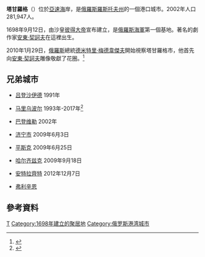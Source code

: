 {{Infobox Russian inhabited locality
|en_name=Taganrog
|ru_name=Таганрог
|image_skyline=Port of Taganrog.jpg
|image_caption=Aerial view of the port of Taganrog (2006)
|coordinates={{coord|47|13|N|38|55|E|region:RU|display=it}}
|pushpin_map=European Russia
|image_coa=Coat of Arms of Taganrog (Rostov oblast) (1808).png
|coa_caption=
|image_flag=Flag of Taganrog.svg
|flag_caption=
|anthem=[[Anthem_of_Taganrog|Anthem of Taganrog]]
|anthem_ref=<ref name="Anthem">Decision #537</ref>
|holiday=9月12日
|holiday_ref=<ref name="HolidayEst">Charter of Taganrog, Article 2</ref>
|federal_subject=[[罗斯托夫州|罗斯托夫州]]
|federal_subject_ref=<ref name="Ref133">Law #340-ZS</ref>
|adm_city_jur=Taganrog [[City_of_federal_subject_significance|Urban Okrug]]
|adm_city_jur_ref=<ref name="Ref133" />
|adm_ctr_of=Taganrog Urban Okrug
|adm_ctr_of_ref=<ref name="Ref133" />
|inhabloc_cat=市
|inhabloc_cat_ref=<ref name="Ref133" />
|urban_okrug_jur=Taganrog Urban Okrug
|urban_okrug_jur_ref=<ref name="Ref873">Law #190-ZS</ref>
|mun_admctr_of=Taganrog Urban Okrug
|mun_admctr_of_ref=<ref name="Ref873" />
|leader_title=首長
|leader_title_ref=<ref name="HeadLegis">Charter of Taganrog, Article 12</ref>
|leader_name=Andrey Lisitsky
|leader_name_ref=<ref name="LeaderName">{{Cite web|title=Руководители и подразделения|url=https://tagancity.ru/page/rukovoditieli-i-podrazdielieniia|accessdate=2019-08-13|publisher=Официальный портал Администрации города Таганрога|language=ru|archive-date=2020-08-08|archive-url=https://web.archive.org/web/20200808225833/https://tagancity.ru/page/rukovoditieli-i-podrazdielieniia|dead-url=no}}</ref>
|representative_body=市杜馬
|representative_body_ref=<ref name="HeadLegis" />
|area_of_what=
|area_as_of=
|area_km2=80
|area_km2_ref=<ref name="Area">{{Cite web|title=Таганрог - Город воинской славы|url=https://tagancity.ru/page/taghanrogh-gorod-voinskoi-slavy|accessdate=2019-08-13|publisher=Официальный портал Администрации города Таганрога|language=ru|archive-date=2019-12-19|archive-url=https://web.archive.org/web/20191219235623/https://tagancity.ru/page/taghanrogh-gorod-voinskoi-slavy|dead-url=no}}</ref>
|pop_2010census=257681
|pop_2010census_rank=第72位
|pop_2010census_ref=<ref name="2010Census">{{ru-pop-ref|2010Census}}</ref>
|pop_density=
|pop_density_as_of=
|pop_density_ref=
|pop_latest=251100
|pop_latest_date= 2016年1月
|pop_latest_ref=<ref name="2016Est">Rostov Oblast Territorial Branch of the [[俄罗斯联邦统计局|Federal State Statistics Service]]. [http://rostov.gks.ru/wps/wcm/connect/rosstat_ts/rostov/resources/8cc0c50046e82b5ea1feb987789c42f5/%D0%93%D0%BE%D1%80%D0%BE%D0%B4%D0%B0+%D1%81+%D1%87%D0%B8%D1%81%D0%BB%D0%B5%D0%BD%D0%BD%D0%BE%D1%81%D1%82%D1%8C%D1%8E+%D0%BD%D0%B0%D1%81%D0%B5%D0%BB%D0%B5%D0%BD%D0%B8%D1%8F.pdf Cities with Populations of 100,000 and Over] {{Wayback|url=http://rostov.gks.ru/wps/wcm/connect/rosstat_ts/rostov/resources/8cc0c50046e82b5ea1feb987789c42f5/%D0%93%D0%BE%D1%80%D0%BE%D0%B4%D0%B0+%D1%81+%D1%87%D0%B8%D1%81%D0%BB%D0%B5%D0%BD%D0%BD%D0%BE%D1%81%D1%82%D1%8C%D1%8E+%D0%BD%D0%B0%D1%81%D0%B5%D0%BB%D0%B5%D0%BD%D0%B8%D1%8F.pdf |date=20170702032227 }} {{ru icon}}</ref>
|established_date=1698年9月12日
|established_title=
|established_date_ref=<ref name="HolidayEst" />
|current_cat_date=1775年
|current_cat_date_ref=<ref name="gr">{{cite book|title=Энциклопедия Города России|year=2003|publisher=Большая Российская Энциклопедия|location=Moscow|isbn=5-7107-7399-9|pages=454–455}}</ref>
|prev_name1=[[Taganrog_Fortress|The Fortress Which Is on Tagan-Rog]] (officially, Troitskaya Fortress)
|prev_name1_date=1775
|prev_name1_ref=<ref name="gr" />
|postal_codes=347900, 347902, 347904, 347905, 347909, 347910, 347913, 347916, 347919, 347922–347924, 347927, 347928, 347930–347932, 347935, 347936, 347939, 347942, 347943, 347949, 347990
|dialing_codes=8634
|dialing_codes_ref=
|website=http://www.tagancity.ru
|website_ref=
|date=2010年5月
}}
{{Infobox
|title=Taganrog population
|bodystyle=width:23.5em
|label1=[[2010年俄羅斯人口普查|2010年普查]]
|data1=257,681<ref name="2010Census"/>
|label2=[[2002年俄羅斯人口普查|2002年普查]]
|data2=281,947<ref name="2002Census">{{ru-pop-ref|2002Census}}</ref>
|label3=[[1989年蘇聯人口普查|1989年普查]]
|data3=291,622<ref name="1989Census">{{ru-pop-ref|1989Census}}</ref>
|label4=[[1979年蘇聯人口普查|1979年普查]]
|data4=276,444<ref name="1979Census">{{ru-pop-ref|1979Census}}</ref>
}}
'''塔甘羅格'''（{{lang-ru|Таганрог}}）位於[[亞速海|亞速海]]岸，是[[俄羅斯|俄羅斯]][[羅斯托夫州|羅斯托夫州]]的一個港口城市。2002年人口281,947人。

1698年9月12日，由沙皇[[彼得大帝|彼得大帝]]宣布建立，是[[俄羅斯海軍|俄羅斯海軍]]第一個基地。著名的劇作家[[安东·帕夫洛维奇·契诃夫|安東·契訶夫]]在這裡出生。

2010年1月29日，[[俄羅斯|俄羅斯]]總統[[德米特里·阿纳托利耶维奇·梅德韦杰夫|德米特里·梅德韋傑夫]]開始視察塔甘羅格市，他首先向[[安东·帕夫洛维奇·契诃夫|安東·契訶夫]]雕像敬獻了花圈。<ref>{{Cite web|title=梅德韋傑夫向契訶夫雕像敬獻花圈|url=http://big5.rusnews.cn/photo/20100129/42693608.html|accessdate=2019-08-13|date=2010-01-29|publisher=俄羅斯新聞網|language=zh-hant|archiveurl=https://web.archive.org/web/20110707050823/http://big5.rusnews.cn/photo/20100129/42693608.html|archivedate=2011-07-07|dead-url=yes}}</ref>

== 兄弟城市 ==
* {{Flagicon|Germany}}[[吕登沙伊德|吕登沙伊德]] 1991年
* {{Flagicon|Ukraine}}[[马里乌波尔|马里乌波尔]] 1993年-2017年<ref>{{cite web|title=Маріуполь розірвав дружні відносини з російськими містами Таганрог і Нар'ян-Мар|url=https://gordonua.com/ukr/news/society/-mariupol-rozirvav-druzhni-stosunki-z-rosijskimi-mistami-taganrog-i-narjan-mar-195435.html|accessdate=2019-07-11|work=Гордон|language=uk|archive-date=2020-04-07|archive-url=https://web.archive.org/web/20200407013851/https://gordonua.com/ukr/news/society/-mariupol-rozirvav-druzhni-stosunki-z-rosijskimi-mistami-taganrog-i-narjan-mar-195435.html|dead-url=no}}</ref>
* {{Flagicon|Germany}}[[巴登维勒|巴登维勒]] 2002年
* {{Flagicon|China}} [[济宁市|济宁市]] 2009年6月3日
* {{Flagicon|Belarus}} [[平斯克|平斯克]] 2009年6月25日
* {{Flagicon|Ukraine}}[[哈尔齐兹克|哈尔齐兹克]] 2009年9月18日
* {{Flagicon|Ukraine}}[[安特拉齊特|安特拉齊特]] 2012年12月7日
* {{Flagicon|Netherlands}}[[弗利辛恩|弗利辛恩]]

==參考資料==
{{reflist}}

{{羅斯托夫州城市}}
{{Authority control}}
[[Category:羅斯托夫州城市|Т]]
[[Category:1698年建立的聚居地|Category:1698年建立的聚居地]]
[[Category:俄罗斯港湾城市|Category:俄罗斯港湾城市]]